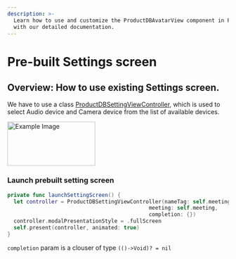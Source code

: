 ```yaml
---
description: >-
  Learn how to use and customize the ProductDBAvatarView component in ProductDB's iOS UiKit
  with our detailed documentation.
---
```


# Pre-built Settings screen

## Overview: How to use existing Settings screen.

We have to use a class [ProductDBSettingViewController](/ios/components/ProductDB-settings), which is used to select Audio device and Camera device
from the list of available devices.

<img
  src="/static/ios/ios_settings.jpg"
  alt="Example Image"
  width="200"
  height="100"
/>

### Launch prebuilt setting screen

```swift
private func launchSettingScreen() {
  let controller = ProductDBSettingViewController(nameTag: self.meeting.localUser.name,
                                             meeting: self.meeting,
                                             completion: {})
  controller.modalPresentationStyle = .fullScreen
  self.present(controller, animated: true)
}
```

`completion` param is a clouser of type `(()->Void)? = nil`

<head>
  <title>iOS ProductDBAvatarView</title>
</head>

